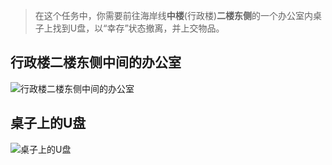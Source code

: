 > 在这个任务中，你需要前往海岸线**中楼**(行政楼)**二楼东侧**的一个办公室内桌子上找到U盘，以“幸存”状态撤离，并上交物品。

## 行政楼二楼东侧中间的办公室

![行政楼二楼东侧中间的办公室](/tarkov/images/guides/wet-job-part-4/b7aca877-84a2-4e39-9158-131c48803311.webp "行政楼二楼东侧中间的办公室")

## 桌子上的U盘

![桌子上的U盘](/tarkov/images/guides/wet-job-part-4/aafba1aa-1dd0-43ad-9f15-d4607f0785ba.webp "桌子上的U盘")
